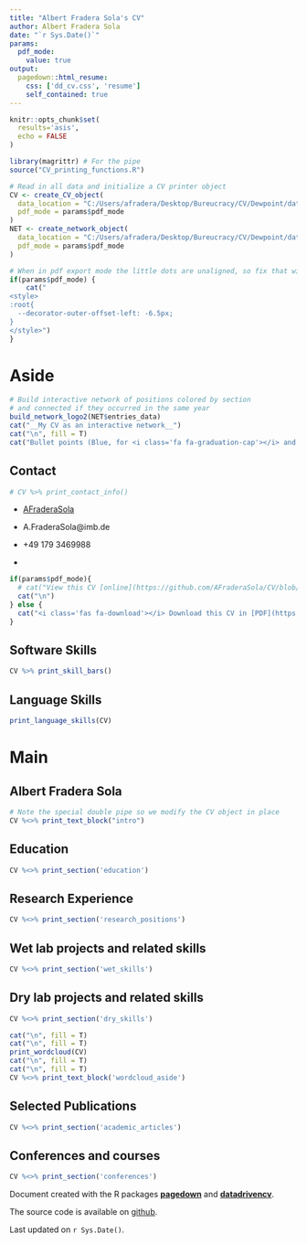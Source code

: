 ---
title: "Albert Fradera Sola's CV"
author: Albert Fradera Sola
date: "`r Sys.Date()`"
params:
  pdf_mode:
    value: true
output:
  pagedown::html_resume:
    css: ['dd_cv.css', 'resume']
    self_contained: true
---

<!-- inicio academic icons -->
<link rel="stylesheet" href="https://cdn.jsdelivr.net/gh/jpswalsh/academicons@1/css/academicons.min.css">
<!-- final academic icons -->

 
<!-- inicio font awesome -->
<script src="https://kit.fontawesome.com/1f72d6921a.js" crossorigin="anonymous"></script>

 
<!-- final font awesome -->

```{r, include=FALSE}
knitr::opts_chunk$set(
  results='asis', 
  echo = FALSE
)

library(magrittr) # For the pipe
source("CV_printing_functions.R")

# Read in all data and initialize a CV printer object
CV <- create_CV_object(
  data_location = "C:/Users/afradera/Desktop/Bureucracy/CV/Dewpoint/data/",  
  pdf_mode = params$pdf_mode
)
NET <- create_network_object(
  data_location = "C:/Users/afradera/Desktop/Bureucracy/CV/Dewpoint/data/",  
  pdf_mode = params$pdf_mode
)
```


```{r}
# When in pdf export mode the little dots are unaligned, so fix that with some conditional CSS.
if(params$pdf_mode) {
    cat("
<style>
:root{
  --decorator-outer-offset-left: -6.5px;
}
</style>")
}
```


Aside
================================================================================

```{r}
# Build interactive network of positions colored by section
# and connected if they occurred in the same year
build_network_logo2(NET$entries_data)
cat("__My CV as an interactive network__")
cat("\n", fill = T)
cat("Bullet points (Blue, for <i class='fa fa-graduation-cap'></i> and <i class='fa fa-flask'></i>, and green, for <i class='fa fa-book'></i> and <i class='fas fa-chalkboard-teacher'></i>) are linked  by year. Interactive version [here](https://afraderasola.github.io/project/cvnetwork/)")
```


Contact {#contact}
--------------------------------------------------------------------------------

```{r}
# CV %>% print_contact_info()
```
- <i class="fa fa-home"></i> [AFraderaSola](https://afraderasola.github.io/)

- <i class="fa fa-envelope"></i> A.FraderaSola@imb.de

- <i class="fa fa-phone"></i> +49 179 3469988

- <a href='https://github.com/AFraderaSola' target='_blank'><i class="fa fa-github"></i></a> <a href='https://orcid.org/0000-0002-4780-9312' target='_blank'><i class="fab fa-orcid"></i></a> <a href='https://scholar.google.com/citations?view_op=list_works&hl=en&user=S0Hv4nUAAAAJ&gmla=AJsN-F7dv2Hh8UVQkxzPARPrR0TmHbHUFnlDDTqu3XSoAs8pjvmln4KlGq0KmOqv-nh01QC5a-8fNgQI76bZqElaMr7oE4mDr_Mp4NUpaGQI_jakncCYIJPGM_KYNo1mOhdEP0FuJc3Y' target='_blank'><i class="ai ai-google-scholar"></i></a> <a href='https://twitter.com/AFraderaSola' target='_blank'><i class="fa fa-twitter"></i></a>  <a href='https://stackoverflow.com/users/9634765/a-fraderasola' target='_blank'><i class="fa fa-stack-overflow"></i></a> <a href='https://www.imb.de/research/butter/research' target='_blank'><i class="fa fa-link"></i></a> 


```{r}
if(params$pdf_mode){
  # cat("View this CV [online](https://github.com/AFraderaSola/CV/blob/master/cv.html)")
  cat("\n")
} else {
  cat("<i class='fas fa-download'></i> Download this CV in [PDF](https://github.com/AFraderaSola/CV/blob/master/cv.pdf)")
}
```


Software Skills {#skills}
--------------------------------------------------------------------------------

```{r}
CV %>% print_skill_bars()
```

Language Skills {#languageskills}
--------------------------------------------------------------------------------

```{r, message=F, warning=F}
print_language_skills(CV)
```

Main
================================================================================

Albert Fradera Sola {#title}
--------------------------------------------------------------------------------

```{r}
# Note the special double pipe so we modify the CV object in place
CV %<>% print_text_block("intro") 
```



Education {data-icon=graduation-cap data-concise=true}
--------------------------------------------------------------------------------

```{r}
CV %<>% print_section('education')
```



Research Experience {data-icon=flask}
--------------------------------------------------------------------------------


```{r}
CV %<>% print_section('research_positions')
```



Wet lab projects and related skills {data-icon=vial}
--------------------------------------------------------------------------------

```{r}
CV %<>% print_section('wet_skills')
```


\pagebreak

Dry lab projects and related skills {data-icon=laptop}
--------------------------------------------------------------------------------


```{r}
CV %<>% print_section('dry_skills')
```

::: aside

```{r, message=F, warning=F}
cat("\n", fill = T)
cat("\n", fill = T)
print_wordcloud(CV)
cat("\n", fill = T)
cat("\n", fill = T)
CV %<>% print_text_block('wordcloud_aside')
```
:::

Selected Publications {data-icon=book}
--------------------------------------------------------------------------------

```{r}
CV %<>% print_section('academic_articles')
```


Conferences and courses {data-icon=chalkboard-teacher}
--------------------------------------------------------------------------------


```{r}
CV %<>% print_section('conferences')
```


::: aside

Document created with the R packages [**pagedown**](https://github.com/rstudio/pagedown) and [**datadrivencv**](https://github.com/nstrayer/datadrivencv). 

The source code is available on [github](https://github.com/AFraderaSola/CV).

Last updated on `r Sys.Date()`.

:::
